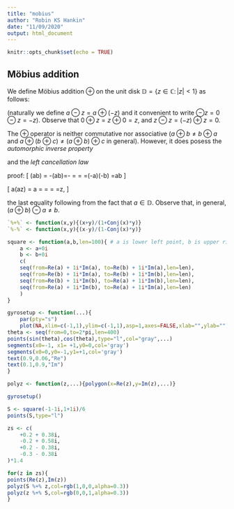 ```yaml
---
title: "mobius"
author: "Robin KS Hankin"
date: "11/09/2020"
output: html_document
---
```


```r
knitr::opts_chunk$set(echo = TRUE)
```

## Möbius addition 

We define Möbius addition $\oplus$ on the unit disk $\mathbb{D} =
\left\lbrace z\in\mathbb{C}\colon\left|z\right|<1\right\rbrace$ as
follows:

\begin{equation}
a\oplus z = \frac{a+z}{1+\overline{a}z}
\end{equation}

(naturally we define $a\ominus z=a\oplus(-z)$ and it convenient to
write $\ominus z=0\ominus z=-z$).  Observe that $0\oplus z=z\oplus
0=z$, and $z\ominus z=(-z)\oplus z=0$.



The $\oplus$ operator is neither commutative nor associative ($a\oplus
b\neq b\oplus a$ and $a\oplus(b\oplus c)\neq (a\oplus b)\oplus c$ in
general).  However, it does posess the _automorphic inverse property_

\begin{equation}
\ominus(a\oplus b) = \ominus a\ominus b
\end{equation}

and the _left cancellation law_

\begin{equation}
\ominus a\oplus (a\oplus z) = z
\end{equation}


proof:
\[
\ominus(a\oplus b) = -(a\oplus b)=-\frac{a+b}{1+\overline{a}b}
=\frac{(-a)+(-b)}{1+\overline{a}b}
=\frac{(-a)+(-b)}{1+\overline{(-a)}(-b)}
=(-a)\oplus(-b)
=\ominus a\ominus b
\]

\[
\ominus a\oplus (a\oplus z) = 
\ominus a\oplus\frac{a+z}{1+\overline{a}z}
=\frac{-a + \frac{a+z}{1+\overline{a}z}}{1+\overline{(-a)}\frac{a+z}{1+\overline{a}z}}
=\frac{-a\overline{a}z +z}{1-\overline{a}a}
=\frac{z(1-a\overline{a})}{1-\overline{a}a}
=z,
\]

the last equality following from the fact that $a\in\mathbb{D}$.
Observe that, in general, $(a\oplus b)\ominus a \neq b$.

```r

`%+%` <- function(x,y){(x+y)/(1+Conj(x)*y)}
`%-%` <- function(x,y){(x-y)/(1-Conj(x)*y)}

square <- function(a,b,len=100){ # a is lower left point, b is upper right
    a <- a+0i
    b <- b+0i
    c(
    seq(from=Re(a) + 1i*Im(a), to=Re(b) + 1i*Im(a),len=len),
    seq(from=Re(b) + 1i*Im(a), to=Re(b) + 1i*Im(b),len=len),
    seq(from=Re(b) + 1i*Im(b), to=Re(a) + 1i*Im(b),len=len),
    seq(from=Re(a) + 1i*Im(b), to=Re(a) + 1i*Im(a),len=len)
    )
}

gyrosetup <- function(...){
	par(pty="s")
	plot(NA,xlim=c(-1,1),ylim=c(-1,1),asp=1,axes=FALSE,xlab="",ylab="")
theta <- seq(from=0,to=2*pi,len=400)
points(sin(theta),cos(theta),type="l",col="gray",...)
segments(x0=-1, x1= +1,y0=0,col='gray')
segments(x0=0,y0=-1,y1=+1,col='gray')
text(0.9,0.06,"Re")
text(0.1,0.9,"Im")
}

polyz <- function(z,...){polygon(x=Re(z),y=Im(z),...)}

gyrosetup()

S <- square(-1-1i,1+1i)/6
points(S,type="l")

zs <- c(
    +0.2 + 0.38i,
    -0.2 + 0.58i,
    +0.2 - 0.38i,
    -0.3 - 0.38i
)*1.4

for(z in zs){
points(Re(z),Im(z))
polyz(S %+% z,col=rgb(1,0,0,alpha=0.3))
polyz(z %+% S,col=rgb(0,0,1,alpha=0.3))
}

```
